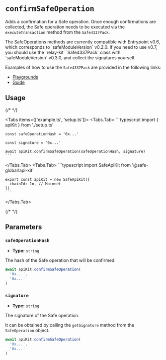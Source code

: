 
# `confirmSafeOperation`

Adds a confirmation for a Safe operation. Once enough confirmations are collected, the Safe operation needs to be executed via the `executeTransaction` method from the `Safe4337Pack`.

<Callout type="info" emoji="ℹ️">
The SafeOperations methods are currently compatible with Entrypoint v0.6, which corresponds to `safeModuleVersion` v0.2.0. If you need to use v0.7, you should use the `relay-kit` `Safe4337Pack` class with `safeModuleVersion` v0.3.0, and collect the signatures yourself.

Examples of how to use the `Safe4337Pack` are provided in the following links:
- [Playgrounds](https://github.com/safe-global/safe-core-sdk/tree/main/playground/relay-kit)
- [Guide](https://docs.safe.global/sdk/relay-kit/guides/4337-safe-sdk)
</Callout>

## Usage

{/* <!-- vale off --> */}

<Tabs items={['example.ts', 'setup.ts']}>
  <Tabs.Tab>
    ```typescript
    import { apiKit } from './setup.ts'

    const safeOperationHash = '0x...'
    
    const signature = '0x...'

    await apiKit.confirmSafeOperation(safeOperationHash, signature)
    ```
  </Tabs.Tab>
  <Tabs.Tab>
    ```typescript
    import SafeApiKit from '@safe-global/api-kit'

    export const apiKit = new SafeApiKit({
      chainId: 1n, // Mainnet
    })
    ```
  </Tabs.Tab>
</Tabs>

{/* <!-- vale on --> */}

## Parameters

### `safeOperationHash`

- **Type:** `string`

The hash of the Safe operation that will be confirmed.

```typescript focus=2
await apiKit.confirmSafeOperation(
  '0x...',
  '0x...'
)
```

### `signature`

- **Type:** `string`

The signature of the Safe operation.

It can be obtained by calling the `getSignature` method from the `SafeOperation` object.

```typescript focus=3
await apiKit.confirmSafeOperation(
  '0x...',
  '0x...'
)
```
